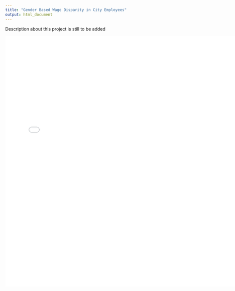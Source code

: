 ```yaml
---
title: "Gender Based Wage Disparity in City Employees"
output: html_document
---
```


Description about this project is still to be added 

<embed src="Malik Wage Disparity.pdf" width="750" height="800" 
 type="application/pdf">